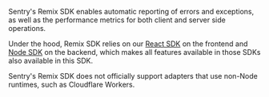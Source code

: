 <Note>

Sentry's Remix SDK enables automatic reporting of errors and exceptions, as well as the performance metrics for both client and server side operations.

</Note>

Under the hood, Remix SDK relies on our [React SDK](/platforms/javascript/guides/react/) on the frontend and [Node SDK](/platforms/node) on the backend, which makes all features available in those SDKs also available in this SDK.

<Alert title='Non-Node Support' level='warning'>

Sentry's Remix SDK does not officially support adapters that use non-Node runtimes, such as Cloudflare Workers.

</Alert>
